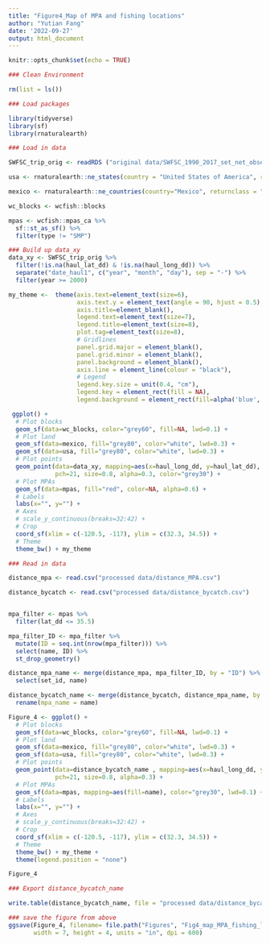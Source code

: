 ```yaml
---
title: "Figure4_Map of MPA and fishing locations"
author: "Yutian Fang"
date: '2022-09-27'
output: html_document
---
```


```r
knitr::opts_chunk$set(echo = TRUE)

### Clean Environment

rm(list = ls())

### Load packages

library(tidyverse)
library(sf)
library(rnaturalearth)
```

```r
### Load in data

SWFSC_trip_orig <- readRDS ("original data/SWFSC_1990_2017_set_net_observer_trips.Rds")

usa <- rnaturalearth::ne_states(country = "United States of America", returnclass = "sf")

mexico <- rnaturalearth::ne_countries(country="Mexico", returnclass = "sf")

wc_blocks <- wcfish::blocks

mpas <- wcfish::mpas_ca %>%
  sf::st_as_sf() %>%
  filter(type != "SMP")
```

```r

### Build up data_xy
data_xy <- SWFSC_trip_orig %>%
  filter(!is.na(haul_lat_dd) & !is.na(haul_long_dd)) %>%
  separate("date_haul1", c("year", "month", "day"), sep = "-") %>%
  filter(year >= 2000)
```

```r
my_theme <-  theme(axis.text=element_text(size=6),
                   axis.text.y = element_text(angle = 90, hjust = 0.5),
                   axis.title=element_blank(),
                   legend.text=element_text(size=7),
                   legend.title=element_text(size=8),
                   plot.tag=element_text(size=8),
                   # Gridlines
                   panel.grid.major = element_blank(), 
                   panel.grid.minor = element_blank(),
                   panel.background = element_blank(), 
                   axis.line = element_line(colour = "black"),
                   # Legend
                   legend.key.size = unit(0.4, "cm"),
                   legend.key = element_rect(fill = NA), 
                   legend.background = element_rect(fill=alpha('blue', 0)))

 ggplot() +
  # Plot blocks
  geom_sf(data=wc_blocks, color="grey60", fill=NA, lwd=0.1) +
  # Plot land
  geom_sf(data=mexico, fill="grey80", color="white", lwd=0.3) +
  geom_sf(data=usa, fill="grey80", color="white", lwd=0.3) +
  # Plot points
  geom_point(data=data_xy, mapping=aes(x=haul_long_dd, y=haul_lat_dd), 
             pch=21, size=0.8, alpha=0.3, color="grey30") +
  # Plot MPAs
  geom_sf(data=mpas, fill="red", color=NA, alpha=0.6) +
  # Labels
  labs(x="", y="") +
  # Axes
  # scale_y_continuous(breaks=32:42) +
  # Crop
  coord_sf(xlim = c(-120.5, -117), ylim = c(32.3, 34.5)) +
  # Theme
  theme_bw() + my_theme

```

```r
### Read in data

distance_mpa <- read.csv("processed data/distance_MPA.csv")

distance_bycatch <- read.csv("processed data/distance_bycatch.csv")


mpa_filter <- mpas %>%
  filter(lat_dd <= 35.5)

mpa_filter_ID <- mpa_filter %>%
  mutate(ID = seq.int(nrow(mpa_filter))) %>%
  select(name, ID) %>%
  st_drop_geometry()

distance_mpa_name <- merge(distance_mpa, mpa_filter_ID, by = "ID") %>%
  select(set_id, name)

distance_bycatch_name <- merge(distance_bycatch, distance_mpa_name, by = "set_id") %>%
  rename(mpa_name = name)

```

```r
Figure_4 <- ggplot() +
  # Plot blocks
  geom_sf(data=wc_blocks, color="grey60", fill=NA, lwd=0.1) +
  # Plot land
  geom_sf(data=mexico, fill="grey80", color="white", lwd=0.3) +
  geom_sf(data=usa, fill="grey80", color="white", lwd=0.3) +
  # Plot points
  geom_point(data=distance_bycatch_name , mapping=aes(x=haul_long_dd, y=haul_lat_dd, color=mpa_name), 
             pch=21, size=0.8, alpha=0.3) +
  # Plot MPAs
  geom_sf(data=mpas, mapping=aes(fill=name), color="grey30", lwd=0.1) +
  # Labels
  labs(x="", y="") +
  # Axes
  # scale_y_continuous(breaks=32:42) +
  # Crop
  coord_sf(xlim = c(-120.5, -117), ylim = c(32.3, 34.5)) +
  # Theme
  theme_bw() + my_theme +
  theme(legend.position = "none")

Figure_4
```

```r
### Export distance_bycatch_name

write.table(distance_bycatch_name, file = "processed data/distance_bycatch_name.csv", row.names = F, sep = ",")
```

```r
### save the figure from above
ggsave(Figure_4, filename= file.path("Figures", "Fig4_map_MPA_fishing_locations.png"),
       width = 7, height = 4, units = "in", dpi = 600)
```

